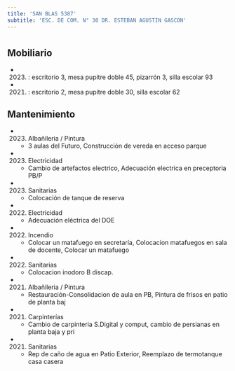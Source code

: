 ```yaml
---
title: 'SAN BLAS 5387'
subtitle: 'ESC. DE COM. N° 30 DR. ESTEBAN AGUSTIN GASCON'
---
```


#


## Mobiliario

*  (2023) : escritorio 3, mesa pupitre doble 45, pizarrón 3, silla escolar 93 

*  (2021) : escritorio 2, mesa pupitre doble 30, silla escolar 62 





## Mantenimiento

*  (2023) Albañileria / Pintura 
    + 3 aulas del Futuro, Construcción de vereda en acceso parque

*  (2023) Electricidad 
    + Cambio de artefactos electrico, Adecuación electrica en preceptoria PB/P

*  (2023) Sanitarias 
    + Colocación de tanque de reserva

*  (2022) Electricidad 
    + Adecuación eléctrica del DOE

*  (2022) Incendio 
    + Colocar un matafuego en secretaría, Colocacion matafuegos en sala de docente, Colocar un matafuego

*  (2022) Sanitarias 
    + Colocacion inodoro B discap.

*  (2021) Albañileria / Pintura 
    + Restauración-Consolidacion de aula en PB, Pintura de frisos en patio de planta baj

*  (2021) Carpinterías 
    + Cambio de carpinteria S.Digital y comput, cambio de persianas en planta baja y pri

*  (2021) Sanitarias 
    + Rep de caño de agua en Patio Exterior, Reemplazo de termotanque casa casera



